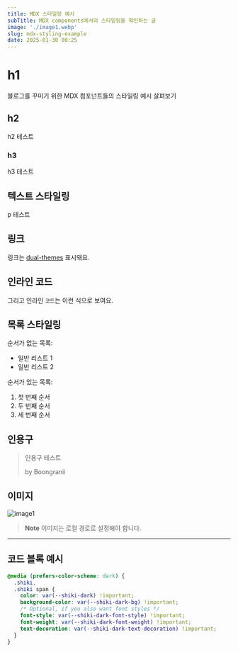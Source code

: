 ```yaml
---
title: MDX 스타일링 예시
subTitle: MDX components에서의 스타일링을 확인하는 글
image: './image1.webp'
slug: mdx-styling-example
date: 2025-01-30 00:25
---
```


# h1

블로그를 꾸미기 위한 MDX 컴포넌트들의 스타일링 예시 살펴보기

## h2

h2 테스트

### h3

h3 테스트

## 텍스트 스타일링

p 테스트

## 링크

링크는 [dual-themes](https://shiki.style/guide/dual-themes) 표시돼요.

## 인라인 코드

그리고 인라인 `코드`는 이런 식으로 보여요.

## 목록 스타일링

순서가 없는 목록:

- 일반 리스트 1
- 일반 리스트 2

순서가 있는 목록:

1. 첫 번째 순서
2. 두 번째 순서
3. 세 번째 순서

## 인용구

> 인용구 테스트
>
> by Boongranii

## 이미지

![image1](./image1.webp)

> **Note**
> 이미지는 로컬 경로로 설정해야 합니다.

---

## 코드 블록 예시

```css
@media (prefers-color-scheme: dark) {
  .shiki,
  .shiki span {
    color: var(--shiki-dark) !important;
    background-color: var(--shiki-dark-bg) !important;
    /* Optional, if you also want font styles */
    font-style: var(--shiki-dark-font-style) !important;
    font-weight: var(--shiki-dark-font-weight) !important;
    text-decoration: var(--shiki-dark-text-decoration) !important;
  }
}
```
